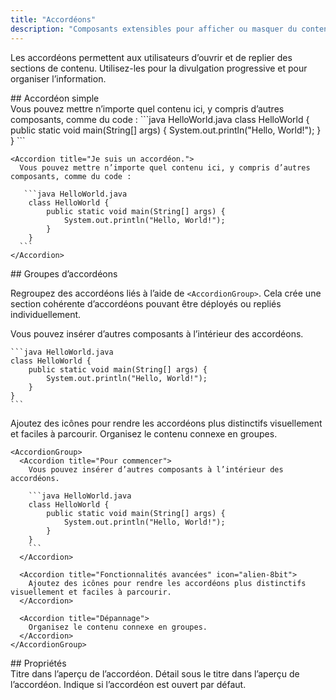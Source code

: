 ```yaml
---
title: "Accordéons"
description: "Composants extensibles pour afficher ou masquer du contenu"
---
```



Les accordéons permettent aux utilisateurs d’ouvrir et de replier des sections de contenu. Utilisez-les pour la divulgation progressive et pour organiser l’information.


<div id="single-accordion">
  ## Accordéon simple
</div>

<Accordion title="Je suis un accordéon.">
  Vous pouvez mettre n’importe quel contenu ici, y compris d’autres composants, comme du code :
   ```java HelloWorld.java
    class HelloWorld {
        public static void main(String[] args) {
            System.out.println("Hello, World!");
        }
    }
    ```
</Accordion>

````mdx Exemple d’accordéon
<Accordion title="Je suis un accordéon.">
  Vous pouvez mettre n’importe quel contenu ici, y compris d’autres composants, comme du code :

   ```java HelloWorld.java
    class HelloWorld {
        public static void main(String[] args) {
            System.out.println("Hello, World!");
        }
    }
  ```
</Accordion>
````

<div id="accordion-groups">
  ## Groupes d’accordéons
</div>

Regroupez des accordéons liés à l’aide de `<AccordionGroup>`. Cela crée une section cohérente d’accordéons pouvant être déployés ou repliés individuellement.

<AccordionGroup>
  <Accordion title="Pour commencer">
    Vous pouvez insérer d’autres composants à l’intérieur des accordéons.

    ```java HelloWorld.java
    class HelloWorld {
        public static void main(String[] args) {
            System.out.println("Hello, World!");
        }
    }
    ```
  </Accordion>

  <Accordion title="Fonctionnalités avancées" icon="bot">
    Ajoutez des icônes pour rendre les accordéons plus distinctifs visuellement et faciles à parcourir.
  </Accordion>
  
  <Accordion title="Dépannage">
    Organisez le contenu connexe en groupes.
  </Accordion>
</AccordionGroup>

````mdx Accordion Group Example
<AccordionGroup>
  <Accordion title="Pour commencer">
    Vous pouvez insérer d’autres composants à l’intérieur des accordéons.

    ```java HelloWorld.java
    class HelloWorld {
        public static void main(String[] args) {
            System.out.println("Hello, World!");
        }
    }
    ```
  </Accordion>

  <Accordion title="Fonctionnalités avancées" icon="alien-8bit">
    Ajoutez des icônes pour rendre les accordéons plus distinctifs visuellement et faciles à parcourir.
  </Accordion>

  <Accordion title="Dépannage">
    Organisez le contenu connexe en groupes.
  </Accordion>
</AccordionGroup>
````

<div id="properties">
  ## Propriétés
</div>

<ResponseField name="title" type="string" required>
  Titre dans l’aperçu de l’accordéon.
</ResponseField>

<ResponseField name="description" type="string">
  Détail sous le titre dans l’aperçu de l’accordéon.
</ResponseField>

<ResponseField name="defaultOpen" type="boolean" default="false">
  Indique si l’accordéon est ouvert par défaut.
</ResponseField>

<IconsOptional />